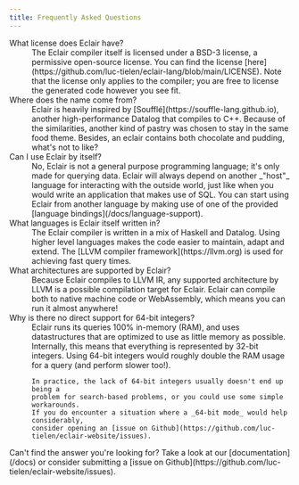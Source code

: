 ```yaml
---
title: Frequently Asked Questions
---
```


<dl>
  <dt class="font-medium">What license does Eclair have?</dt>
  <dd>
    The Eclair compiler itself is licensed under a BSD-3 license, a permissive
    open-source license. You can find the license
    [here](https://github.com/luc-tielen/eclair-lang/blob/main/LICENSE). Note
    that the license only applies to the compiler; you are free to license the
    generated code however you see fit.
  </dd>
  <dt class="font-medium">Where does the name come from?</dt>
  <dd>
    Eclair is heavily inspired by [Soufflé](https://souffle-lang.github.io),
    another high-performance Datalog that compiles to C++. Because of the
    similarities, another kind of pastry was chosen to stay in the same food
    theme. Besides, an eclair contains both chocolate and pudding, what's not to
    like?
  </dd>
  <dt class="font-medium">Can I use Eclair by itself?</dt>
  <dd>
    No, Eclair is not a general purpose programming language; it's only made for
    querying data. Eclair will always depend on another _"host"_ language for
    interacting with the outside world, just like when you would write an
    application that makes use of SQL. You can start using Eclair from another
    language by making use of one of the provided [language
    bindings](/docs/language-support).
  </dd>
  <dt class="font-medium">What languages is Eclair itself written in?</dt>
  <dd>
    The Eclair compiler is written in a mix of Haskell and Datalog. Using higher
    level languages makes the code easier to maintain, adapt and extend. The
    [LLVM compiler framework](https://llvm.org) is used for achieving fast query
    times.
  </dd>
  <dt class="font-medium">What architectures are supported by Eclair?</dt>
  <dd>
    Because Eclair compiles to LLVM IR, any supported architecture by LLVM is a
    possible compilation target for Eclair. Eclair can compile both to native
    machine code or WebAssembly, which means you can run it almost anywhere!
  </dd>
  <dt class="font-medium">Why is there no direct support for 64-bit integers?</dt>
  <dd>
    Eclair runs its queries 100% in-memory (RAM), and uses datastructures that
    are optimized to use as little memory as possible. Internally, this means
    that everything is represented by 32-bit integers. Using 64-bit integers
    would roughly double the RAM usage for a query (and perform slower too!).

    In practice, the lack of 64-bit integers usually doesn't end up being a
    problem for search-based problems, or you could use some simple workarounds.
    If you do encounter a situation where a _64-bit mode_ would help considerably,
    consider opening an [issue on Github](https://github.com/luc-tielen/eclair-website/issues).

  </dd>
</dl>

<p class="pt-6">
  Can't find the answer you're looking for? Take a look at our
  [documentation](/docs) or consider submitting a [issue on
  Github](https://github.com/luc-tielen/eclair-website/issues).
</p>
